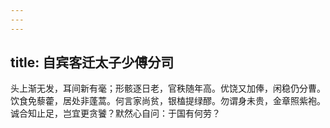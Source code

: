 ```yaml
---
---
---
```

title: 自宾客迁太子少傅分司
---



头上渐无发，耳间新有毫；形骸逐日老，官秩随年高。优饶又加俸，闲稳仍分曹。饮食免藜藿，居处非蓬蒿。何言家尚贫，银榼提绿醪。勿谓身未贵，金章照紫袍。诚合知止足，岂宜更贪饕？默然心自问：于国有何劳？